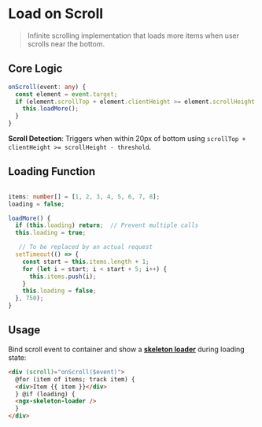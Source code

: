 
<Meta title="Animations/Load on Scroll" />

# Load on Scroll

> Infinite scrolling implementation that loads more items when user scrolls near the bottom.

## Core Logic

```typescript
onScroll(event: any) {
  const element = event.target;
  if (element.scrollTop + element.clientHeight >= element.scrollHeight - 20) {
    this.loadMore();
  }
}
```

**Scroll Detection**: Triggers when within 20px of bottom using `scrollTop + clientHeight >= scrollHeight - threshold`.

## Loading Function

```typescript

items: number[] = [1, 2, 3, 4, 5, 6, 7, 8];
loading = false;

loadMore() {
  if (this.loading) return;  // Prevent multiple calls
  this.loading = true;

   // To be replaced by an actual request
  setTimeout(() => {
    const start = this.items.length + 1;
    for (let i = start; i < start + 5; i++) {
      this.items.push(i);
    }
    this.loading = false;
  }, 750);
}
```

## Usage

Bind scroll event to container and show a <a href="?path=/story/angular-components-progress-indicators--docs">**skeleton loader**</a> during loading state:

```html
<div (scroll)="onScroll($event)">
  @for (item of items; track item) {
  <div>Item {{ item }}</div>
  } @if (loading) {
  <ngx-skeleton-loader />
  }
</div>
```
